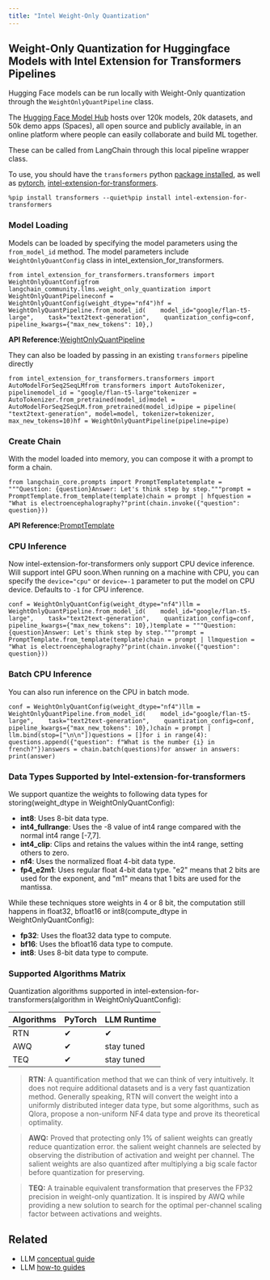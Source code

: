 ```yaml
---
title: "Intel Weight-Only Quantization"
---
```


## Weight-Only Quantization for Huggingface Models with Intel Extension for Transformers Pipelines

Hugging Face models can be run locally with Weight-Only quantization through the `WeightOnlyQuantPipeline` class.

The [Hugging Face Model Hub](https://huggingface.co/models) hosts over 120k models, 20k datasets, and 50k demo apps (Spaces), all open source and publicly available, in an online platform where people can easily collaborate and build ML together.

These can be called from LangChain through this local pipeline wrapper class.

To use, you should have the `transformers` python [package installed](https://pypi.org/project/transformers/), as well as [pytorch](https://pytorch.org/get-started/locally/), [intel-extension-for-transformers](https://github.com/intel/intel-extension-for-transformers).

```
%pip install transformers --quiet%pip install intel-extension-for-transformers
```

### Model Loading

Models can be loaded by specifying the model parameters using the `from_model_id` method. The model parameters include `WeightOnlyQuantConfig` class in intel\_extension\_for\_transformers.

```
from intel_extension_for_transformers.transformers import WeightOnlyQuantConfigfrom langchain_community.llms.weight_only_quantization import WeightOnlyQuantPipelineconf = WeightOnlyQuantConfig(weight_dtype="nf4")hf = WeightOnlyQuantPipeline.from_model_id(    model_id="google/flan-t5-large",    task="text2text-generation",    quantization_config=conf,    pipeline_kwargs={"max_new_tokens": 10},)
```

**API Reference:**[WeightOnlyQuantPipeline](https://python.langchain.com/api_reference/community/llms/langchain_community.llms.weight_only_quantization.WeightOnlyQuantPipeline.html)

They can also be loaded by passing in an existing `transformers` pipeline directly

```
from intel_extension_for_transformers.transformers import AutoModelForSeq2SeqLMfrom transformers import AutoTokenizer, pipelinemodel_id = "google/flan-t5-large"tokenizer = AutoTokenizer.from_pretrained(model_id)model = AutoModelForSeq2SeqLM.from_pretrained(model_id)pipe = pipeline(    "text2text-generation", model=model, tokenizer=tokenizer, max_new_tokens=10)hf = WeightOnlyQuantPipeline(pipeline=pipe)
```

### Create Chain

With the model loaded into memory, you can compose it with a prompt to form a chain.

```
from langchain_core.prompts import PromptTemplatetemplate = """Question: {question}Answer: Let's think step by step."""prompt = PromptTemplate.from_template(template)chain = prompt | hfquestion = "What is electroencephalography?"print(chain.invoke({"question": question}))
```

**API Reference:**[PromptTemplate](https://python.langchain.com/api_reference/core/prompts/langchain_core.prompts.prompt.PromptTemplate.html)

### CPU Inference

Now intel-extension-for-transformers only support CPU device inference. Will support intel GPU soon.When running on a machine with CPU, you can specify the `device="cpu"` or `device=-1` parameter to put the model on CPU device. Defaults to `-1` for CPU inference.

```
conf = WeightOnlyQuantConfig(weight_dtype="nf4")llm = WeightOnlyQuantPipeline.from_model_id(    model_id="google/flan-t5-large",    task="text2text-generation",    quantization_config=conf,    pipeline_kwargs={"max_new_tokens": 10},)template = """Question: {question}Answer: Let's think step by step."""prompt = PromptTemplate.from_template(template)chain = prompt | llmquestion = "What is electroencephalography?"print(chain.invoke({"question": question}))
```

### Batch CPU Inference

You can also run inference on the CPU in batch mode.

```
conf = WeightOnlyQuantConfig(weight_dtype="nf4")llm = WeightOnlyQuantPipeline.from_model_id(    model_id="google/flan-t5-large",    task="text2text-generation",    quantization_config=conf,    pipeline_kwargs={"max_new_tokens": 10},)chain = prompt | llm.bind(stop=["\n\n"])questions = []for i in range(4):    questions.append({"question": f"What is the number {i} in french?"})answers = chain.batch(questions)for answer in answers:    print(answer)
```

### Data Types Supported by Intel-extension-for-transformers

We support quantize the weights to following data types for storing(weight\_dtype in WeightOnlyQuantConfig):

* **int8**: Uses 8-bit data type.
* **int4\_fullrange**: Uses the -8 value of int4 range compared with the normal int4 range \[-7,7].
* **int4\_clip**: Clips and retains the values within the int4 range, setting others to zero.
* **nf4**: Uses the normalized float 4-bit data type.
* **fp4\_e2m1**: Uses regular float 4-bit data type. "e2" means that 2 bits are used for the exponent, and "m1" means that 1 bits are used for the mantissa.

While these techniques store weights in 4 or 8 bit, the computation still happens in float32, bfloat16 or int8(compute\_dtype in WeightOnlyQuantConfig):

* **fp32**: Uses the float32 data type to compute.
* **bf16**: Uses the bfloat16 data type to compute.
* **int8**: Uses 8-bit data type to compute.

### Supported Algorithms Matrix

Quantization algorithms supported in intel-extension-for-transformers(algorithm in WeightOnlyQuantConfig):

| Algorithms | PyTorch | LLM Runtime |
| ---------- | ------- | ----------- |
| RTN        | ✔       | ✔           |
| AWQ        | ✔       | stay tuned  |
| TEQ        | ✔       | stay tuned  |

> **RTN:** A quantification method that we can think of very intuitively. It does not require additional datasets and is a very fast quantization method. Generally speaking, RTN will convert the weight into a uniformly distributed integer data type, but some algorithms, such as Qlora, propose a non-uniform NF4 data type and prove its theoretical optimality.

> **AWQ:** Proved that protecting only 1% of salient weights can greatly reduce quantization error. the salient weight channels are selected by observing the distribution of activation and weight per channel. The salient weights are also quantized after multiplying a big scale factor before quantization for preserving.

> **TEQ:** A trainable equivalent transformation that preserves the FP32 precision in weight-only quantization. It is inspired by AWQ while providing a new solution to search for the optimal per-channel scaling factor between activations and weights.

## Related

* LLM [conceptual guide](/oss/concepts/text_llms)
* LLM [how-to guides](/oss/how_to/#llms)
